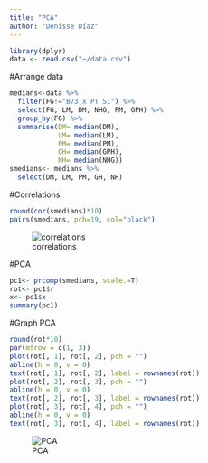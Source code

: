 ---
title: "PCA"
author: "Denisse Díaz"
---

```{r}
library(dplyr)
data <- read.csv("~/data.csv")
```

#Arrange data
```{r}
medians<-data %>%
  filter(FG!="B73 x PT S1") %>%
  select(FG, LM, DM, NHG, PM, GPH) %>%
  group_by(FG) %>%
  summarise(DM= median(DM),
            LM= median(LM),
            PM= median(PM),
            GH= median(GPH),
            NH= median(NHG))
smedians<- medians %>%
  select(DM, LM, PM, GH, NH)
```

#Correlations
```{r}
round(cor(smedians)*10)
pairs(smedians, pch=19, col="black")
```
![correlations](correlation.png)

#PCA
```{r}
pc1<- prcomp(smedians, scale.=T)
rot<- pc1$r
x<- pc1$x
summary(pc1)
```

#Graph PCA
```{r}
round(rot*10)
par(mfrow = c(1, 3))
plot(rot[, 1], rot[, 2], pch = "")
abline(h = 0, v = 0)
text(rot[, 1], rot[, 2], label = rownames(rot))
plot(rot[, 2], rot[, 3], pch = "")
abline(h = 0, v = 0)
text(rot[, 2], rot[, 3], label = rownames(rot))
plot(rot[, 3], rot[, 4], pch = "")
abline(h = 0, v = 0)
text(rot[, 3], rot[, 4], label = rownames(rot))
```

![PCA](pca.png)
